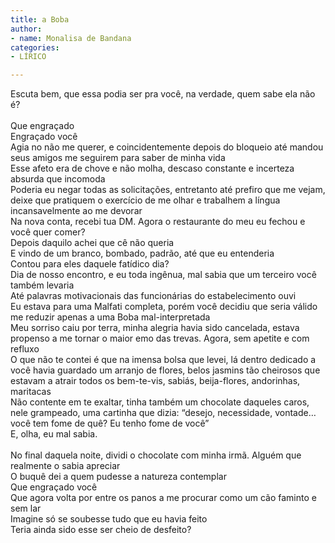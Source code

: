 ```yaml
---
title: a Boba
author:
- name: Monalisa de Bandana
categories:
- LÍRICO

---
```



:::{.line-height}
| Escuta bem, que essa podia ser pra você, na verdade, quem sabe ela não é? 
|
| Que engraçado 
| Engraçado você 
| Agia no não me querer, e coincidentemente depois do bloqueio até mandou seus amigos me seguirem para saber de minha vida 
| Esse afeto era de chove e não molha, descaso constante e incerteza absurda que incomoda
| Poderia eu negar todas as solicitações, entretanto até prefiro que me vejam, deixe que pratiquem o exercício de me olhar e trabalhem a língua incansavelmente ao me devorar
| Na nova conta, recebi tua DM. Agora o restaurante do meu eu fechou e você quer comer? 
| Depois daquilo achei que cê não queria 
| E vindo de um branco, bombado, padrão, até que eu entenderia 
| Contou para eles daquele fatídico dia? 
| Dia de nosso encontro, e eu toda ingênua, mal sabia que um terceiro você também levaria
| Até palavras motivacionais das funcionárias do estabelecimento ouvi 
| Eu estava para uma Malfati completa, porém você decidiu que seria válido me reduzir apenas a uma Boba mal-interpretada
| Meu sorriso caiu por terra, minha alegria havia sido cancelada, estava propenso a me tornar o maior emo das trevas. Agora, sem apetite e com refluxo
| O que não te contei é que na imensa bolsa que levei, lá dentro dedicado a você havia guardado um arranjo de flores, belos jasmins tão cheirosos que estavam a atrair todos os bem-te-vis, sabiás, beija-flores, andorinhas, maritacas
| Não contente em te exaltar, tinha também um chocolate daqueles caros, nele grampeado, uma cartinha que dizia: “desejo, necessidade, vontade… você tem fome de quê? Eu tenho fome de você”
| E, olha, eu mal sabia.
| 
| No final daquela noite, dividi o chocolate com minha irmã. Alguém que realmente o sabia apreciar
| O buquê dei a quem pudesse a natureza contemplar
| Que engraçado você 
| Que agora volta por entre os panos a me procurar como um cão faminto e sem lar 
| Imagine só se soubesse tudo que eu havia feito
| Teria ainda sido esse ser cheio de desfeito?
:::

<a href="https://instagram.com/monalisadebandana"><i class="bi bi-instagram"></i></a>
